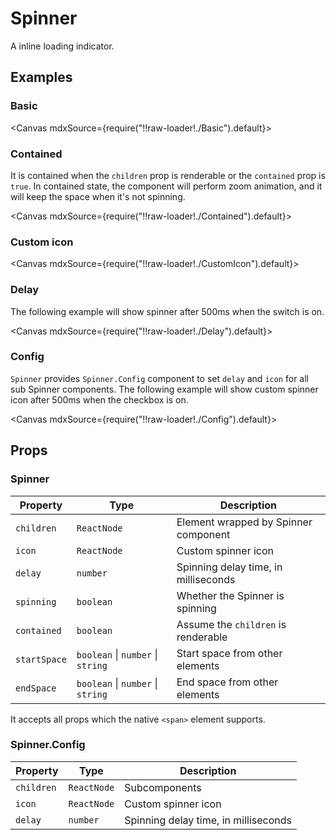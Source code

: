 
<Meta title="Feedbacks/Spinner" />

# Spinner

A inline loading indicator.

## Examples

### Basic

<Canvas mdxSource={require("!!raw-loader!./Basic").default}>
  <Story id="examples-spinner--basic" />
</Canvas>

### Contained

It is contained when the `children` prop is renderable or the `contained` prop is `true`. In contained state, the component will perform zoom animation, and it will keep the space when it's not spinning.

<Canvas mdxSource={require("!!raw-loader!./Contained").default}>
  <Story id="examples-spinner--contained" />
</Canvas>

### Custom icon

<Canvas mdxSource={require("!!raw-loader!./CustomIcon").default}>
  <Story id="examples-spinner--custom-icon" />
</Canvas>

### Delay

The following example will show spinner after 500ms when the switch is on.

<Canvas mdxSource={require("!!raw-loader!./Delay").default}>
  <Story id="examples-spinner--delay" />
</Canvas>

### Config

`Spinner` provides `Spinner.Config` component to set `delay` and `icon` for all sub Spinner components. The following example will show custom spinner icon after 500ms when the checkbox is on.

<Canvas mdxSource={require("!!raw-loader!./Config").default}>
  <Story id="examples-spinner--config" />
</Canvas>

## Props

### Spinner

| Property     | Type                                      | Description                          |
| ------------ | ----------------------------------------- | ------------------------------------ |
| `children`   | `ReactNode`                               | Element wrapped by Spinner component |
| `icon`       | `ReactNode`                               | Custom spinner icon                  |
| `delay`      | `number`                                  | Spinning delay time, in milliseconds |
| `spinning`   | `boolean`                                 | Whether the Spinner is spinning      |
| `contained`  | `boolean`                                 | Assume the `children` is renderable  |
| `startSpace` | `boolean` &#124; `number` &#124; `string` | Start space from other elements      |
| `endSpace`   | `boolean` &#124; `number` &#124; `string` | End space from other elements        |

It accepts all props which the native `<span>` element supports.

### Spinner.Config

| Property   | Type        | Description                          |
| ---------- | ----------- | ------------------------------------ |
| `children` | `ReactNode` | Subcomponents                        |
| `icon`     | `ReactNode` | Custom spinner icon                  |
| `delay`    | `number`    | Spinning delay time, in milliseconds |

